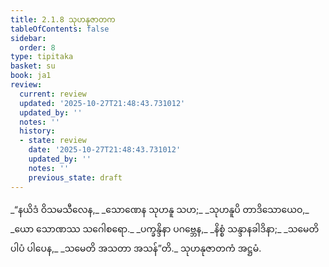 ```yaml
---
title: 2.1.8 သုဟနုဇာတက
tableOfContents: false
sidebar:
  order: 8
type: tipitaka
basket: su
book: ja1
review:
  current: review
  updated: '2025-10-27T21:48:43.731012'
  updated_by: ''
  notes: ''
  history:
  - state: review
    date: '2025-10-27T21:48:43.731012'
    updated_by: ''
    notes: ''
    previous_state: draft
---
```



<ReviewStatus review={frontmatter.review} showDetails={true} />

<HypothesisAnnotation frontmatter={frontmatter} />

<DynamicBreadcrumb />

<Division number="15" book="ja1" e="ch" v="22" p="38">

<Paragraph number="361" type="verses" book="ja1">
_“နယိဒံ ဝိသမသီလေန,_  
_သောဏေန သုဟနူ သဟ;_  
_သုဟနူပိ တာဒိသောယေဝ,_  
_ယော သောဏဿ သဂေါစရော._  

</Paragraph>

</Division>
<Division number="16" book="ja1" e="ch" v="22" p="38">

<Paragraph number="362" type="verses" book="ja1">
_ပက္ခန္ဒိနာ ပဂဗ္ဘေန,_  
_နိစ္စံ သန္ဒာနခါဒိနာ;_  
_သမေတိ ပါပံ ပါပေန,_  
_သမေတိ အသတာ အသန်”တိ._  


</Paragraph>
</Division>

<Paragraph number="363" type="center" book="ja1">
သုဟနုဇာတကံ အဋ္ဌမံ.
</Paragraph>